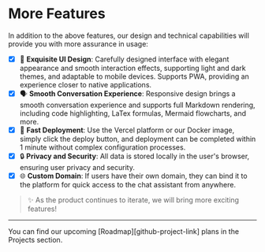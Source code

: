
# More Features

In addition to the above features, our design and technical capabilities will provide you with more assurance in usage:

- [x] 💎 **Exquisite UI Design**: Carefully designed interface with elegant appearance and smooth interaction effects, supporting light and dark themes, and adaptable to mobile devices. Supports PWA, providing an experience closer to native applications.
- [x] 🗣️ **Smooth Conversation Experience**: Responsive design brings a smooth conversation experience and supports full Markdown rendering, including code highlighting, LaTex formulas, Mermaid flowcharts, and more.
- [x] 💨 **Fast Deployment**: Use the Vercel platform or our Docker image, simply click the deploy button, and deployment can be completed within 1 minute without complex configuration processes.
- [x] 🔒 **Privacy and Security**: All data is stored locally in the user's browser, ensuring user privacy and security.
- [x] 🌐 **Custom Domain**: If users have their own domain, they can bind it to the platform for quick access to the chat assistant from anywhere.

> ✨ As the product continues to iterate, we will bring more exciting features!

---

<Callout>
  You can find our upcoming [Roadmap][github-project-link] plans in the Projects section.
</Callout>

[github-project-link]: https://github.com/lobehub/lobe-chat/projects
